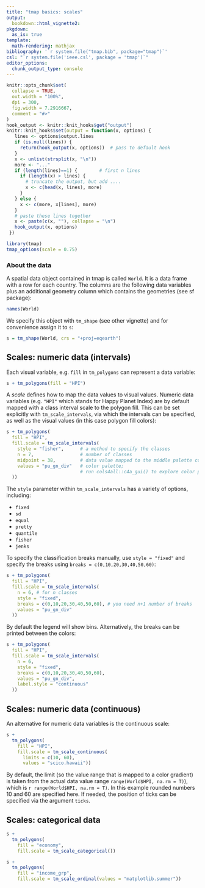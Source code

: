 ```yaml
---
title: "tmap basics: scales"
output: 
  bookdown::html_vignette2:
pkgdown:
  as_is: true
template:
  math-rendering: mathjax
bibliography: '`r system.file("tmap.bib", package="tmap")`'
csl: "`r system.file('ieee.csl', package = 'tmap')`"
editor_options: 
  chunk_output_type: console
---
```


```r
knitr::opts_chunk$set(
  collapse = TRUE,
  out.width = "100%",
  dpi = 300,
  fig.width = 7.2916667,
  comment = "#>"
)
hook_output <- knitr::knit_hooks$get("output")
knitr::knit_hooks$set(output = function(x, options) {
   lines <- options$output.lines
   if (is.null(lines)) {
     return(hook_output(x, options))  # pass to default hook
   }
   x <- unlist(strsplit(x, "\n"))
   more <- "..."
   if (length(lines)==1) {        # first n lines
     if (length(x) > lines) {
       # truncate the output, but add ....
       x <- c(head(x, lines), more)
     }
   } else {
     x <- c(more, x[lines], more)
   }
   # paste these lines together
   x <- paste(c(x, ""), collapse = "\n")
   hook_output(x, options)
 })

```


```r
library(tmap)
tmap_options(scale = 0.75)
```



### About the data

A spatial data object contained in tmap is called `World`. It is a data frame with a row for each country. The columns are the following data variables plus an additional geometry column which contains the geometries (see sf package):

```r
names(World)
```

We specify this object with `tm_shape` (see other vignette) and for convenience assign it to `s`:

```r
s = tm_shape(World, crs = "+proj=eqearth")
```


## Scales: numeric data (intervals)

Each visual variable, e.g. `fill` in `tm_polygons` can represent a data variable:

```r
s + tm_polygons(fill = "HPI")
```

A *scale* defines how to map the data values to visual values. Numeric data variables (e.g. `"HPI"` which stands for Happy Planet Index) are by default mapped with a class interval scale to the polygon fill. This can be set explicitly with `tm_scale_intervals`, via which the intervals can be specified, as well as the visual values (in this case polygon fill colors):

```r
s + tm_polygons(
  fill = "HPI",
  fill.scale = tm_scale_intervals(
    style = "fisher",      # a method to specify the classes
    n = 7,                 # number of classes
    midpoint = 38,         # data value mapped to the middle palette color
    values = "pu_gn_div"   # color palette; 
                           # run cols4all::c4a_gui() to explore color palettes
  ))
```

The `style` parameter within `tm_scale_intervals` has a variety of options, including:

- `fixed`
- `sd`
- `equal`
- `pretty`
- `quantile`
- `fisher`
- `jenks`

To specify the classification breaks manually, use `style = "fixed"` and specify the breaks using `breaks = c(0,10,20,30,40,50,60)`:

```r
s + tm_polygons(
  fill = "HPI",
  fill.scale = tm_scale_intervals(
    n = 6, # for n classes 
  	style = "fixed",    
    breaks = c(0,10,20,30,40,50,60), # you need n+1 number of breaks
    values = "pu_gn_div"
  ))
```

By default the legend will show bins. Alternatively, the breaks can be printed between the colors:

```r
s + tm_polygons(
  fill = "HPI",
  fill.scale = tm_scale_intervals(
    n = 6,
  	style = "fixed",    
    breaks = c(0,10,20,30,40,50,60),
    values = "pu_gn_div",
    label.style = "continuous"
  ))
```


## Scales: numeric data (continuous)

An alternative for numeric data variables is the continuous scale:

```r
s + 
  tm_polygons(
    fill = "HPI",
    fill.scale = tm_scale_continuous(
      limits = c(10, 60),
      values = "scico.hawaii"))
```

By default, the limit (so the value range that is mapped to a color gradient) is taken from the actual data value range `range(World$HPI, na.rm = T)`), which is `r range(World$HPI, na.rm = T)`. In this example rounded numbers 10 and 60 are specified here. If needed, the position of ticks can be specified via the argument `ticks`.


## Scales: categorical data

```r
s + 
  tm_polygons(
    fill = "economy",
    fill.scale = tm_scale_categorical())
```

```r
s + 
  tm_polygons(
    fill = "income_grp",
    fill.scale = tm_scale_ordinal(values = "matplotlib.summer"))
```

